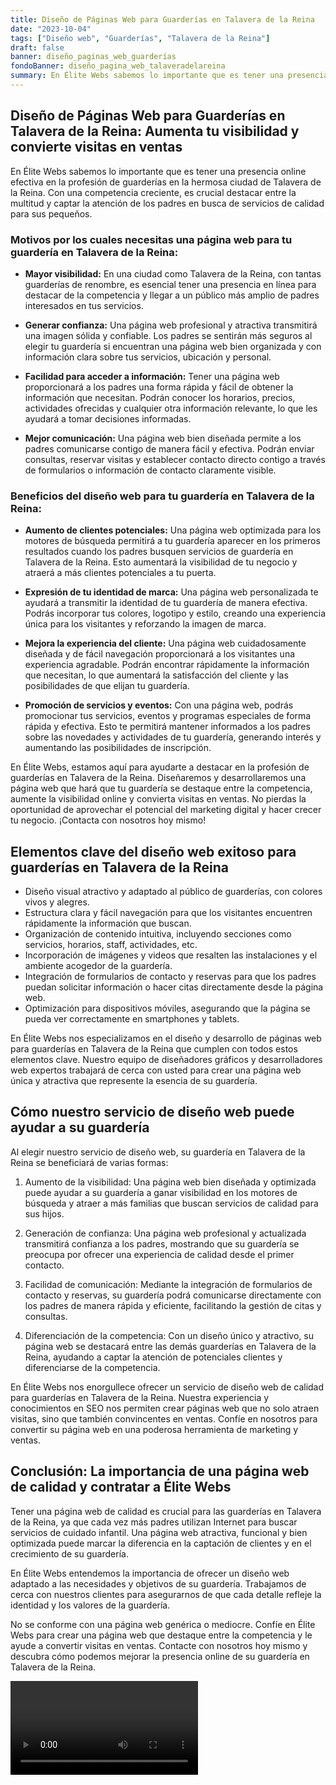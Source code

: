 ```yaml
---
title: Diseño de Páginas Web para Guarderías en Talavera de la Reina
date: "2023-10-04"
tags: ["Diseño web", "Guarderías", "Talavera de la Reina"]
draft: false
banner: diseño_paginas_web_guarderías
fondoBanner: diseño_pagina_web_talaveradelareina
summary: En Élite Webs sabemos lo importante que es tener una presencia online efectiva en la profesión de guarderías en la hermosa ciudad de Talavera de la Reina. Con una competencia creciente, es crucial destacar entre la multitud y captar la atención de los padres en busca de servicios de calidad para sus pequeños.
---
```



## Diseño de Páginas Web para Guarderías en Talavera de la Reina: Aumenta tu visibilidad y convierte visitas en ventas

En Élite Webs sabemos lo importante que es tener una presencia online efectiva en la profesión de guarderías en la hermosa ciudad de Talavera de la Reina. Con una competencia creciente, es crucial destacar entre la multitud y captar la atención de los padres en busca de servicios de calidad para sus pequeños.

### Motivos por los cuales necesitas una página web para tu guardería en Talavera de la Reina:

- **Mayor visibilidad:** En una ciudad como Talavera de la Reina, con tantas guarderías de renombre, es esencial tener una presencia en línea para destacar de la competencia y llegar a un público más amplio de padres interesados en tus servicios.

- **Generar confianza:** Una página web profesional y atractiva transmitirá una imagen sólida y confiable. Los padres se sentirán más seguros al elegir tu guardería si encuentran una página web bien organizada y con información clara sobre tus servicios, ubicación y personal.

- **Facilidad para acceder a información:** Tener una página web proporcionará a los padres una forma rápida y fácil de obtener la información que necesitan. Podrán conocer los horarios, precios, actividades ofrecidas y cualquier otra información relevante, lo que les ayudará a tomar decisiones informadas.

- **Mejor comunicación:** Una página web bien diseñada permite a los padres comunicarse contigo de manera fácil y efectiva. Podrán enviar consultas, reservar visitas y establecer contacto directo contigo a través de formularios o información de contacto claramente visible.

### Beneficios del diseño web para tu guardería en Talavera de la Reina:

- **Aumento de clientes potenciales:** Una página web optimizada para los motores de búsqueda permitirá a tu guardería aparecer en los primeros resultados cuando los padres busquen servicios de guardería en Talavera de la Reina. Esto aumentará la visibilidad de tu negocio y atraerá a más clientes potenciales a tu puerta.

- **Expresión de tu identidad de marca:** Una página web personalizada te ayudará a transmitir la identidad de tu guardería de manera efectiva. Podrás incorporar tus colores, logotipo y estilo, creando una experiencia única para los visitantes y reforzando la imagen de marca.

- **Mejora la experiencia del cliente:** Una página web cuidadosamente diseñada y de fácil navegación proporcionará a los visitantes una experiencia agradable. Podrán encontrar rápidamente la información que necesitan, lo que aumentará la satisfacción del cliente y las posibilidades de que elijan tu guardería.

- **Promoción de servicios y eventos:** Con una página web, podrás promocionar tus servicios, eventos y programas especiales de forma rápida y efectiva. Esto te permitirá mantener informados a los padres sobre las novedades y actividades de tu guardería, generando interés y aumentando las posibilidades de inscripción.

En Élite Webs, estamos aquí para ayudarte a destacar en la profesión de guarderías en Talavera de la Reina. Diseñaremos y desarrollaremos una página web que hará que tu guardería se destaque entre la competencia, aumente la visibilidad online y convierta visitas en ventas. No pierdas la oportunidad de aprovechar el potencial del marketing digital y hacer crecer tu negocio. ¡Contacta con nosotros hoy mismo!

<GifSeo />

<Cta />

## Elementos clave del diseño web exitoso para guarderías en Talavera de la Reina

- Diseño visual atractivo y adaptado al público de guarderías, con colores vivos y alegres.
- Estructura clara y fácil navegación para que los visitantes encuentren rápidamente la información que buscan.
- Organización de contenido intuitiva, incluyendo secciones como servicios, horarios, staff, actividades, etc.
- Incorporación de imágenes y videos que resalten las instalaciones y el ambiente acogedor de la guardería.
- Integración de formularios de contacto y reservas para que los padres puedan solicitar información o hacer citas directamente desde la página web.
- Optimización para dispositivos móviles, asegurando que la página se pueda ver correctamente en smartphones y tablets.

En Élite Webs nos especializamos en el diseño y desarrollo de páginas web para guarderías en Talavera de la Reina que cumplen con todos estos elementos clave. Nuestro equipo de diseñadores gráficos y desarrolladores web expertos trabajará de cerca con usted para crear una página web única y atractiva que represente la esencia de su guardería.

## Cómo nuestro servicio de diseño web puede ayudar a su guardería

Al elegir nuestro servicio de diseño web, su guardería en Talavera de la Reina se beneficiará de varias formas:

1. Aumento de la visibilidad: Una página web bien diseñada y optimizada puede ayudar a su guardería a ganar visibilidad en los motores de búsqueda y atraer a más familias que buscan servicios de calidad para sus hijos.

2. Generación de confianza: Una página web profesional y actualizada transmitirá confianza a los padres, mostrando que su guardería se preocupa por ofrecer una experiencia de calidad desde el primer contacto.

3. Facilidad de comunicación: Mediante la integración de formularios de contacto y reservas, su guardería podrá comunicarse directamente con los padres de manera rápida y eficiente, facilitando la gestión de citas y consultas.

4. Diferenciación de la competencia: Con un diseño único y atractivo, su página web se destacará entre las demás guarderías en Talavera de la Reina, ayudando a captar la atención de potenciales clientes y diferenciarse de la competencia.

En Élite Webs nos enorgullece ofrecer un servicio de diseño web de calidad para guarderías en Talavera de la Reina. Nuestra experiencia y conocimientos en SEO nos permiten crear páginas web que no solo atraen visitas, sino que también convincentes en ventas. Confíe en nosotros para convertir su página web en una poderosa herramienta de marketing y ventas.

## Conclusión: La importancia de una página web de calidad y contratar a Élite Webs

Tener una página web de calidad es crucial para las guarderías en Talavera de la Reina, ya que cada vez más padres utilizan Internet para buscar servicios de cuidado infantil. Una página web atractiva, funcional y bien optimizada puede marcar la diferencia en la captación de clientes y en el crecimiento de su guardería.

En Élite Webs entendemos la importancia de ofrecer un diseño web adaptado a las necesidades y objetivos de su guardería. Trabajamos de cerca con nuestros clientes para asegurarnos de que cada detalle refleje la identidad y los valores de la guardería.

No se conforme con una página web genérica o mediocre. Confíe en Élite Webs para crear una página web que destaque entre la competencia y le ayude a convertir visitas en ventas. Contacte con nosotros hoy mismo y descubra cómo podemos mejorar la presencia online de su guardería en Talavera de la Reina.

<Video />

<CtaBot job="Guarderías" city="Talavera de la Reina" />

<Gmaps query="Talavera de la Reina+españa+maps" />
